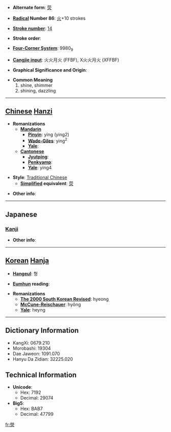 * '''Alternate form''': [[荧]]

* '''[[Wiktionary:Chinese radical index| Radical]] Number 86''': [[Wiktionary:Chinese radical index 火|火]]+10 strokes

* '''[[Wiktionary:Chinese total strokes index|Stroke number]]''': [[Wiktionary:Chinese total strokes index 14|14]]

* '''Stroke order''': 

* '''[[Wiktionary:Chinese four corner index|Four-Corner System]]''': 9980<sub>9</sub>

* '''[[Wiktionary:Chinese Cangjie index|Cangjie input]]''': 火火月火 (FFBF), X火火月火 (XFFBF)

* '''Graphical Significance and Origin''': 

* '''Common Meaning'''
*#shine, shimmer
*# shining, dazzling


----

== [[Chinese]] [[Hanzi]] ==

* '''Romanizations'''
** '''[[Mandarin]]'''
*** '''[[Pinyin]]''': yíng (ying2)
*** '''[[Wade-Giles]]''': ying<sup>2</sup>
*** '''[[Yale]]''': 
** '''[[Cantonese]]'''
*** '''[[Jyutping]]''':
*** '''[[Penkyamp]]''': 
*** '''[[Yale]]''': ying4

* '''Style''': [[Traditional Chinese]] 
** '''[[Simplified Chinese|Simplified]] equivalent''': [[荧]]

* '''Other info''': 

----

==Japanese==
===[[Kanji]]===
{{kanji|on readings=[[けい]] (kei), [[ぎょう]] (gyō), [[こう]] (kō)|kun readings=[[ひかり]] (hikari)}}

* '''Other info''':  

----

== [[Korean]] [[Hanja]] ==

* '''[[Hangeul]]''': 형

* '''[[Eumhun]] reading''': 

* '''Romanizations'''
** '''[[The 2000 South Korean Revised Romanization|The 2000 South Korean Revised]]''': hyeong
** '''[[McCune-Reischauer]]''': hyŏng
** '''[[Yale]]''': heyng

----

== Dictionary Information ==

* KangXi: 0679.210
* Morobashi: 19304
* Dae Jaweon: 1091.070
* Hanyu Da Zidian: 32225.020

== Technical Information ==

* '''Unicode''':
** Hex: 7192
** Decimal: 29074
* '''Big5''':
** Hex: BAB7
** Decimal: 47799

[[fr:熒]]